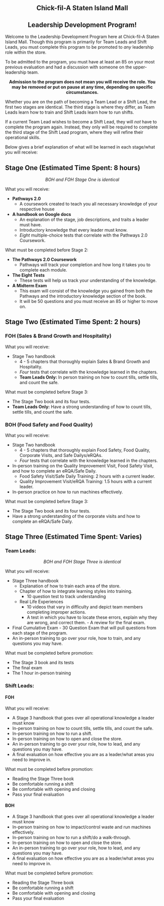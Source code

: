 <div style="text-align: center;">
# Chick-fil-A Staten Island Mall 
</div>
<div style="text-align: center;">
## Leadership Development Program!
</div>

Welcome to the Leadership Development Program here at Chick-fil-A Staten Island Mall. Though this program is primarily for Team Leads and Shift Leads, you must complete this program to be promoted to *any* leadership role within the store. 

To be admitted to the program, you must have at least an 85 on your most previous evaluation and had a discussion with someone on the upper-leadership team. 

<div style="text-align: center;">
**Admission to the program does not mean you will receive the role. You may be removed or put on pause at any time, depending on specific circumstances.** 
</div> 

Whether you are on the path of becoming a Team Lead or a Shift Lead, the first two stages are identical. The third stage is where they differ, as Team Leads learn how to train and Shift Leads learn how to run shifts. 

If a current Team Lead wishes to become a Shift Lead, they will *not* have to complete the program again. Instead, they only will be required to complete the third stage of the Shift Lead program, where they will refine their operational skills. 

Below gives a brief explanation of what will be learned in each stage/what you will receive: 


## Stage One (Estimated Time Spent: 8 hours)

<div style="text-align: center;">
*BOH and FOH Stage One is identical*
</div>

What you will receive: 

- **Pathways 2.0**
     - A coursework created to teach you all necessary knowledge of your respective house 
- **A handbook on Google docs** 
     - An explanation of the stage, job descriptions, and traits a leader must have. 
     - Introductory knowledge that every leader must know. 
     - *Eight* multiple-choice tests that correlate with the Pathways 2.0 Coursework. 

What must be completed before Stage 2:


- **The Pathways 2.0 Coursework** 
     - Pathways will track your completion and how long it takes you to complete each module. 
- **The Eight Tests** 
     - These tests will help us track your understanding of the knowledge. 
- **A Midterm Exam**
     - This exam will consist of the knowledge you gained from both the Pathways and the introductory knowledge section of the book. 
     - It will be 50 questions and you must receive an 85 or higher to move on.
     
## Stage Two (Estimated Time Spent: 2 hours)

### FOH (Sales & Brand Growth and Hospitality)

What you will receive: 

- Stage Two handbook 
     - 4 - 5 chapters that thoroughly explain Sales & Brand Growth and Hospitality.
     - *Four* tests that correlate with the knowledge learned in the chapters.
     - **Team Leads Only:** In person training on how to count tills, settle tills, and count the safe.


What must be completed before Stage 3:

- The Stage Two book and its four tests. 
- **Team Leads Only:** Have a strong understanding of how to count tills, settle tills, and count the safe. 


### BOH (Food Safety and Food Quality)

What you will receive: 

- Stage Two handbook 
     - 4 - 5 chapters that thoroughly explain Food Safety, Food Quality, Corporate Visits, and Safe Dailys/eRQAs. 
     - *Four* tests that correlate with the knowledge learned in the chapters.
- In-person training on the Quality Improvement Visit, Food Safety Visit, and how to complete an eRQA/Safe Daily. 
     - Food Safety Visit/Safe Daily Training: 2 hours with a current leader. 
     - Quality Improvement Visit/eRQA Training: 1.5 hours with a current leader.
- In-person practice on how to run machines effectively. 

What must be completed before Stage 3:

- The Stage Two book and its four tests. 
- Have a strong understanding of the corporate visits and how to complete an eRQA/Safe Daily. 


## Stage Three (Estimated Time Spent: Varies)

### **Team Leads:**

<div style="text-align: center;">
*BOH and FOH Stage Three is identical*
</div>


What you will receive: 

- Stage Three handbook
     - Explanation of how to train each area of the store. 
     - Chapter of how to integrate learning styles into training. 
          - 10 question test to track understanding 
     - Real Life Experiences 
          - 10 videos that vary in difficulty and depict team members completing improper actions. 
          - A test in which you have to locate these errors, explain why they are wrong, and correct them. 
      - A review for the final exam. 
- Final Cumulative Exam
      - 30 Question Exam that will pull questions from each stage of the program. 
- An in-person training to go over your role, how to train, and any questions you may have. 


What must be completed before promotion:

- The Stage 3 book and its tests
- The final exam
- The 1 hour in-person training 

### **Shift Leads:** 

#### FOH 

What you will receive: 

- A Stage 3 handbook that goes over all operational knowledge a leader must know
- In-person training on how to count tills, settle tills, and count the safe. 
- In-person training on how to run a shift. 
- In-person training on how to open and close the store. 
- An in-person training to go over your role, how to lead, and any questions you may have. 
- A final evaluation on how effective you are as a leader/what areas you need to improve in. 

What must be completed before promotion:

- Reading the Stage Three book 
- Be comfortable running a shift
- Be comfortable with opening and closing
- Pass your final evaluation 


#### BOH
- A Stage 3 handbook that goes over all operational knowledge a leader must know
- In-person training on how to impact/control waste and run machines effectively. 
- In-person training on how to run a shift/do a walk-through. 
- In-person training on how to open and close the store. 
- An in-person training to go over your role, how to lead, and any questions you may have. 
- A final evaluation on how effective you are as a leader/what areas you need to improve in. 

What must be completed before promotion:

- Reading the Stage Three book 
- Be comfortable running a shift
- Be comfortable with opening and closing
- Pass your final evaluation 
  

